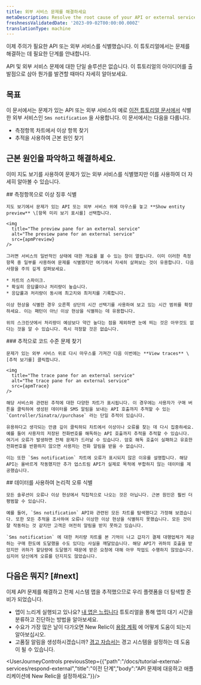```yaml
---
title: 외부 서비스 문제를 해결하세요
metaDescription: Resolve the root cause of your API or external service problems
freshnessValidatedDate: '2023-09-02T00:00:00.000Z'
translationType: machine
---
```




이제 주의가 필요한 API 또는 외부 서비스를 식별했습니다. 이 튜토리얼에서는 문제를 해결하는 데 필요한 단계를 안내합니다.

API 및 외부 서비스 문제에 대한 단일 솔루션은 없습니다. 이 튜토리얼의 아이디어를 출발점으로 삼아 뭔가를 발견할 때마다 자세히 알아보세요.

## 목표

이 문서에서는 문제가 있는 API 또는 외부 서비스의 예로 [이전 튜토리얼 문서에서](/docs/tutorial-external-services/respond-external) 식별한 외부 서비스인 `Sms notification` 을 사용합니다. 이 문서에서는 다음을 다룹니다.

* 측정항목 차트에서 이상 항목 찾기
* 추적을 사용하여 근본 원인 찾기

## 근본 원인을 파악하고 해결하세요.

이미 지도 보기를 사용하여 문제가 있는 외부 서비스를 식별했지만 이를 사용하여 더 자세히 알아볼 수 있습니다.

<Steps>
  <Step>
    ## 측정항목으로 이상 징후 식별

    지도 보기에서 문제가 있는 API 또는 외부 서비스 위에 마우스를 놓고 **Show entity preview** \[항목 미리 보기 표시를] 선택합니다.

    <img
      title="The preview pane for an external service"
      alt="The preview pane for an external service"
      src={apmPreview}
    />

    그러면 서비스의 일반적인 상태에 대한 개요를 볼 수 있는 창이 열립니다. 이미 이러한 측정항목 중 일부를 사용하여 문제를 식별했지만 여기에서 자세히 살펴보는 것이 유용합니다. 다음 사항을 주의 깊게 살펴보세요.

    * 차트의 스파이크.
    * 확실히 응답률이나 처리량이 높습니다.
    * 응답률과 처리량이 동시에 최고치와 최저치를 기록합니다.

    이상 현상을 식별한 경우 오른쪽 상단의 시간 선택기를 사용하여 보고 있는 시간 범위를 확장하세요. 이는 패턴이 아닌 이상 현상을 식별하는 데 유용합니다.

    위의 스크린샷에서 처리량이 예상보다 약간 높다는 점을 제외하면 눈에 띄는 것은 아무것도 없다는 것을 알 수 있습니다. 즉시 걱정할 것은 없습니다.
  </Step>

  <Step>
    ### 추적으로 코드 수준 문제 찾기

    문제가 있는 외부 서비스 위로 다시 마우스를 가져간 다음 이번에는 **View traces** \[추적 보기를] 클릭합니다.

    <img
      title="The trace pane for an external service"
      alt="The trace pane for an external service"
      src={apmTrace}
    />

    해당 서비스와 관련된 추적에 대한 다양한 차트가 표시됩니다. 이 경우에는 사용자가 구매 버튼을 클릭하여 생성된 데이터를 SMS 알림을 보내는 API 호출까지 추적할 수 있는 `Controller/Sinatra//purchase` 라는 단일 추적이 있습니다.

    유용하다고 생각되는 만큼 깊이 클릭하되 차트에서 이상이나 오류를 찾는 데 다시 집중하세요. 예를 들어 사용자의 저장된 전화번호를 해독하는 API 호출까지 추적을 추적할 수 있습니다. 여기서 오류가 발생하면 전체 문제가 드러날 수 있습니다. 암호 해독 호출이 실패하고 유효한 전화번호를 반환하지 않으면 사용자는 전화 알림을 받을 수 없습니다.

    이는 또한 `Sms notification` 차트에 오류가 표시되지 않은 이유를 설명합니다. 해당 API는 올바르게 작동했지만 추가 업스트림 API가 실제로 목적에 부합하지 않는 데이터를 제공했습니다.
  </Step>

  <Step>
    ## 데이터를 사용하여 논리적 오류 식별

    모든 솔루션이 오류나 이상 현상에서 직접적으로 나오는 것은 아닙니다. 근본 원인은 훨씬 더 평범할 수 있습니다.

    예를 들어, `Sms notification` API와 관련된 모든 차트를 탐색했다고 가정해 보겠습니다. 또한 모든 추적을 조사하여 오류나 이상한 이상 현상을 식별하지 못했습니다. 모든 것이 잘 작동하는 것 같지만 고객은 여전히 알림을 받지 못하고 있습니다.

    `Sms notification` 에 대한 처리량 차트를 본 기억이 나고 갑자기 결제 대행업체가 제공하는 구매 한도에 도달했을 수도 있다는 사실을 깨달았습니다. 해당 API가 귀하의 호출을 받았지만 귀하가 할당량에 도달했기 때문에 받은 요청에 대해 아무 작업도 수행하지 않았습니다. 심지어 당신에게 오류를 던지지도 않았습니다.
  </Step>
</Steps>

## 다음은 뭐지? [#next]

이제 API 문제를 해결하고 전체 시스템 맵을 추적했으므로 우리 플랫폼을 더 탐색할 준비가 되었습니다.

* 앱이 느리게 실행되고 있나요? [내 앱은 느립니다](/docs/tutorial-app-slow/root-causes) 튜토리얼을 통해 앱의 대기 시간을 분류하고 진단하는 방법을 알아보세요.
* 수요가 가장 많은 날이 다가오면 New Relic이 [용량 계획](/docs/tutorial-peak-demand/get-started) 에 어떻게 도움이 되는지 알아보십시오.
* 고품질 알림을 생성하시겠습니까? [경고 자습서는](/docs/tutorial-create-alerts/create-new-relic-alerts/) 경고 시스템을 설정하는 데 도움이 될 수 있습니다.

<UserJourneyControls previousStep={{"path":"/docs/tutorial-external-services/respond-external","title":"이전 단계","body":"API 문제에 대응하고 애플리케이션에 New Relic을 설정하세요."}}/>